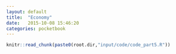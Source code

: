 ```yaml
---
layout: default
title:  "Economy"
date:   2015-10-08 15:46:20
categories: pocketbook
---
```


```r
knitr::read_chunk(paste0(root.dir,"input/code/code_part5.R"))
```

```r
```


```r
```

```r
```


```r
```

```r
```


```r
```



```r
```


```r
```